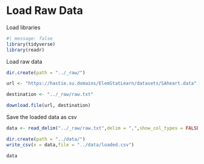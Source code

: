 # Load Raw Data

Load libraries

```r
#| message: false
library(tidyverse)
library(readr)
```

Load raw data

```r
dir.create(path = "../_raw/")

url <- "https://hastie.su.domains/ElemStatLearn/datasets/SAheart.data"

destination <- "../_raw/raw.txt"

download.file(url, destination)
```

Save the loaded data as csv

```r
data <- read_delim("../_raw/raw.txt",delim = ",",show_col_types = FALSE)
```

```r
dir.create(path = "../data/")
write_csv(x = data,file = "../data/loaded.csv")
```

```r
data
```
